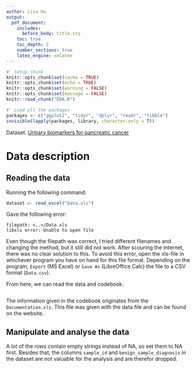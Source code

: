 ```yaml
---
author: Lisa Hu
output:
  pdf_document:
    includes:
      before_body: title.sty
    toc: true
    toc_depth: 2
    number_sections: true
    latex_engine: xelatex
---
```


[//]: # (toc)

\newpage

```r
#' Setup chunk
knitr::opts_chunk$set(cache = TRUE)
knitr::opts_chunk$set(echo = TRUE)
knitr::opts_chunk$set(warning = FALSE)
knitr::opts_chunk$set(message = FALSE)
knitr::read_chunk("EDA.R")
```

```r
#' Load all the packages
packages <- c("ggplot2", "tidyr", "dplyr", "readr", "tibble")
invisible(lapply(packages, library, character.only = T))
```

Dataset: [Urinary biomarkers for pancreatic cancer](https://www.kaggle.com/datasets/johnjdavisiv/urinary-biomarkers-for-pancreatic-cancer)

# Data description
## Reading the data
Running the following command:
```r
dataset <- read_excel("Data.xls")
```
Gave the following error:
```
filepath: <..>/Data.xls
libxls error: Unable to open file
```

Even though the filepath was correct, I tried different filenames and changing the method, but it still did not work. After scouring the internet, there was no clear solution to this. To avoid this error, open the xls-file in whichever program you have on hand for this file format. Depending on the program, `Export` (MS Excel) or `Save As` (LibreOffice Calc) the file to a CSV format (`Data.csv`).

From here, we can read the data and codebook:
```r
```

The information given in the codebook originates from the `Documentation.xls`. This file was given with the data file and can be found on the website.

## Manipulate and analyse the data
A lot of the rows contain empty strings instead of NA, so set them to NA first. Besides that, the columns `sample_id` and `benign_sample_diagnosis` in the dataset are not valuable for the analysis and are therefor dropped.

```r
```




